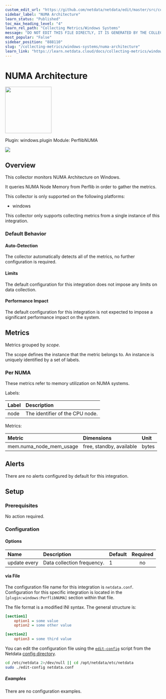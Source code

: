 ```yaml
---
custom_edit_url: "https://github.com/netdata/netdata/edit/master/src/collectors/windows.plugin/metadata.yaml"
sidebar_label: "NUMA Architecture"
learn_status: "Published"
toc_max_heading_level: "4"
learn_rel_path: "Collecting Metrics/Windows Systems"
message: "DO NOT EDIT THIS FILE DIRECTLY, IT IS GENERATED BY THE COLLECTOR'S metadata.yaml FILE"
most_popular: "False"
sidebar_position: "888110"
slug: "/collecting-metrics/windows-systems/numa-architecture"
learn_link: "https://learn.netdata.cloud/docs/collecting-metrics/windows-systems/numa-architecture"
---
```



# NUMA Architecture


<img src="https://netdata.cloud/img/windows.svg" width="150"/>


Plugin: windows.plugin
Module: PerflibNUMA

<img src="https://img.shields.io/badge/maintained%20by-Netdata-%2300ab44" />

## Overview

This collector monitors NUMA Architecture on Windows.


It queries NUMA Node Memory from Perflib in order to gather the metrics.


This collector is only supported on the following platforms:

- windows

This collector only supports collecting metrics from a single instance of this integration.


### Default Behavior

#### Auto-Detection

The collector automatically detects all of the metrics, no further configuration is required.


#### Limits

The default configuration for this integration does not impose any limits on data collection.

#### Performance Impact

The default configuration for this integration is not expected to impose a significant performance impact on the system.


## Metrics

Metrics grouped by *scope*.

The scope defines the instance that the metric belongs to. An instance is uniquely identified by a set of labels.



### Per NUMA

These metrics refer to memory utilization on NUMA systems.

Labels:

| Label      | Description     |
|:-----------|:----------------|
| node | The identifier of the CPU node. |

Metrics:

| Metric | Dimensions | Unit |
|:------|:----------|:----|
| mem.numa_node_mem_usage | free, standby, available | bytes |



## Alerts

There are no alerts configured by default for this integration.


## Setup

### Prerequisites

No action required.

### Configuration

#### Options



| Name | Description | Default | Required |
|:----|:-----------|:-------|:--------:|
| update every | Data collection frequency. | 1 | no |



#### via File

The configuration file name for this integration is `netdata.conf`.
Configuration for this specific integration is located in the `[plugin:windows:PerflibNUMA]` section within that file.

The file format is a modified INI syntax. The general structure is:

```ini
[section1]
    option1 = some value
    option2 = some other value

[section2]
    option3 = some third value
```
You can edit the configuration file using the [`edit-config`](/docs/netdata-agent/configuration#edit-a-configuration-file-using-edit-config) script from the
Netdata [config directory](/docs/netdata-agent/configuration#the-netdata-config-directory).

```bash
cd /etc/netdata 2>/dev/null || cd /opt/netdata/etc/netdata
sudo ./edit-config netdata.conf
```

##### Examples
There are no configuration examples.


